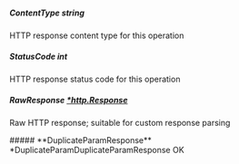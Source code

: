 
##### **ContentType** string
HTTP response content type for this operation

##### **StatusCode** int
HTTP response status code for this operation

##### **RawResponse** [*http.Response](https://pkg.go.dev/net/http#Response)
Raw HTTP response; suitable for custom response parsing

<Collapsible>
    ##### **DuplicateParamResponse** *DuplicateParamDuplicateParamResponse
    OK
    <Collapsible.Break/>
    <DuplicateParamDuplicateParamResponse/>
</Collapsible>

